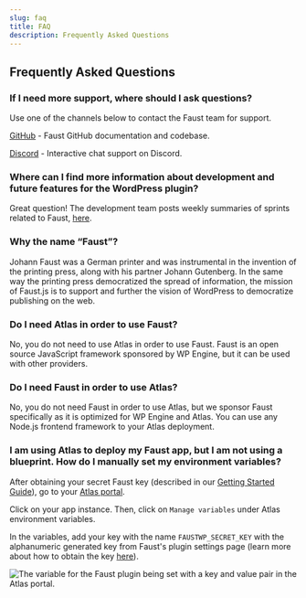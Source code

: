 ```yaml
---
slug: faq
title: FAQ
description: Frequently Asked Questions
---
```


## Frequently Asked Questions 

### If I need more support, where should I ask questions?

Use one of the channels below to contact the Faust team for support.

[GitHub](https://github.com/wpengine/faustjs) - Faust GitHub documentation and codebase.

[Discord](https://discord.gg/J2khkF9XYK) - Interactive chat support on Discord.

### Where can I find more information about development and future features for the WordPress plugin?

Great question! The development team posts weekly summaries of sprints related to Faust, [here](https://faustjs.org/blog). 

### Why the name “Faust”?

Johann Faust was a German printer and was instrumental in the invention of the printing press, along with his partner Johann Gutenberg. In the same way the printing press democratized the spread of information, the mission of Faust.js is to support and further the vision of WordPress to democratize publishing on the web. 

### Do I need Atlas in order to use Faust?

No, you do not need to use Atlas in order to use Faust. Faust is an open source JavaScript framework sponsored by WP Engine, but it can be used with other providers.

### Do I need Faust in order to use Atlas?

No, you do not need Faust in order to use Atlas, but we sponsor Faust specifically as it is optimized for WP Engine and Atlas. You can use any Node.js frontend framework to your Atlas deployment.

### I am using Atlas to deploy my Faust app, but I am not using a blueprint. How do I manually set my environment variables?

After obtaining your secret Faust key (described in our [Getting Started Guide](https://faustjs.org/docs/getting-started#:~:text=Additionally%2C%20update%20the%20FAUSTWP_SECRET_KEY%20value%20with%20the%20secret%20key%20found%20in%20Settings%20%E2%86%92%20Faust%20in%20your%20WordPress%20admin%20area%20to%20support%20previews)), go to your [Atlas portal](https://my.wpengine.com/atlas#/). 

Click on your app instance. Then, click on `Manage variables` under Atlas environment variables.

In the variables, add your key with the name `FAUSTWP_SECRET_KEY` with the alphanumeric generated key from Faust's plugin settings page (learn more about how to obtain the key [here](https://faustjs.org/docs/getting-started#:~:text=Additionally%2C%20update%20the%20FAUSTWP_SECRET_KEY%20value%20with%20the%20secret%20key%20found%20in%20Settings%20%E2%86%92%20Faust%20in%20your%20WordPress%20admin%20area%20to%20support%20previews)).

<img
  src="/docs/img/adding-the-env-manually.png"
  alt="The variable for the Faust plugin being set with a key and value pair in the Atlas portal."
/>
